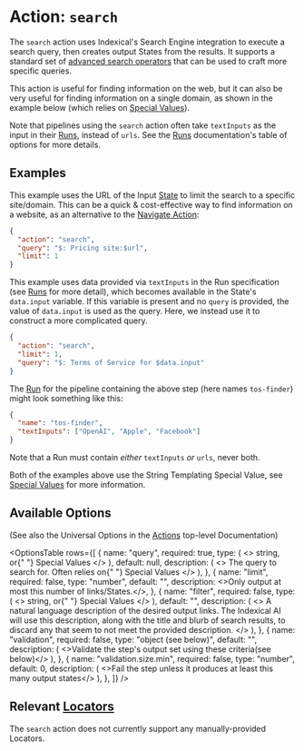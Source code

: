 
# Action: `search`

The `search` action uses Indexical's Search Engine integration to execute a search query, then creates output States from the results. It supports a standard set of [advanced search operators](https://ahrefs.com/blog/google-advanced-search-operators/) that can be used to craft more specific queries.

This action is useful for finding information on the web, but it can also be very useful for finding information on a single domain, as shown in the example below (which relies on [Special Values](/values)).

Note that pipelines using the `search` action often take `textInputs` as the input in their [Runs](/runs), instead of `urls`. See the [Runs](/runs) documentation's table of options for more details.

## Examples

This example uses the URL of the Input [State](/states) to limit the search to a specific site/domain. This can be a quick & cost-effective way to find information on a website, as an alternative to the [Navigate Action](/actions/navigate):

```json
{
  "action": "search",
  "query": "$: Pricing site:$url",
  "limit": 1
}
```

This example uses data provided via `textInputs` in the Run specification (see [Runs](/runs) for more detail), which becomes available in the State's `data.input` variable. If this variable is present and no `query` is provided, the value of `data.input` is used as the query. Here, we instead use it to construct a more complicated query.

```json
{
  "action": "search",
  "limit": 1,
  "query": "$: Terms of Service for $data.input"
}
```

The [Run](/runs) for the pipeline containing the above step (here names `tos-finder`) might look something like this:

```json
{
  "name": "tos-finder",
  "textInputs": ["OpenAI", "Apple", "Facebook"]
}
```

Note that a Run must contain _either_ `textInputs` _or_ `urls`, never both.

Both of the examples above use the String Templating Special Value, see [Special Values](/values) for more information.

## Available Options

(See also the Universal Options in the [Actions](/actions) top-level Documentation)

<OptionsTable
  rows={[
    {
      name: "query",
      required: true,
      type: (
        <>
          string, or{" "}
          <Link to="/values" className="whitespace-nowrap">
            Special Values
          </Link>
        </>
      ),
      default: null,
      description: (
        <>
          The query to search for. Often relies on{" "}
          <Link to="/values" className="whitespace-nowrap">
            Special Values
          </Link>
        </>
      ),
    },
    {
      name: "limit",
      required: false,
      type: "number",
      default: "",
      description: <>Only output at most this number of links/States.</>,
    },
    {
      name: "filter",
      required: false,
      type: (
        <>
          string, or{" "}
          <Link to="/values" className="whitespace-nowrap">
            Special Values
          </Link>
        </>
      ),
      default: "",
      description: (
        <>
          A natural language description of the desired output links. The
          Indexical AI will use this description, along with the title and blurb
          of search results, to discard any that seem to not meet the provided
          description.
        </>
      ),
    },
    {
      name: "validation",
      required: false,
      type: "object (see below)",
      default: "",
      description: (
        <>Validate the step's output set using these criteria(see below)</>
      ),
    },
    {
      name: "validation.size.min",
      required: false,
      type: "number",
      default: 0,
      description: (
        <>Fail the step unless it produces at least this many output states</>
      ),
    },
  ]}
/>

## Relevant [Locators](/locators)

The `search` action does not currently support any manually-provided Locators.
